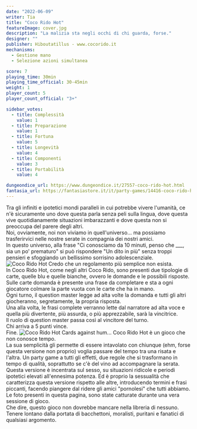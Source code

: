 ```yaml
---
date: "2022-06-09"
writer: Tia
title: "Coco Rido Hot"
featureImage: cover.jpg
description: "La malizia sta negli occhi di chi guarda, forse."
designer: ""
publisher: Hiboutatillus - www.cocorido.it
mechanisms:
  - Gestione mano
  - Selezione azioni simultanea

score: 7
playing_time: 30min
playing_time_official: 30-45min
weight: 1
player_count: 5
player_count_official: "3+"

sidebar_votes:
  - title: Complessità
    value: 1
  - title: Preparazione
    value: 1
  - title: Fortuna
    value: 5
  - title: Longevità
    value: 4
  - title: Componenti
    value: 3
  - title: Portabilità
    value: 4

dungeondice_url: https://www.dungeondice.it/27557-coco-rido-hot.html
fantasia_url: https://fantasiastore.it/it/party-games/14416-coco-rido-hot.html
---
```


<Setting>
  Tra gli infiniti e ipotetici mondi paralleli in cui potrebbe vivere l'umanità,
  ce n'è sicuramente uno dove questa parla senza peli sulla lingua, dove questa
  vive quotidianamente situazioni imbarazzanti e dove questa non si preoccupa
  del parere degli altri. <br />
  Noi, ovviamente, noi non viviamo in quell'universo... ma possiamo trasferirvici
  nelle nostre serate in compagnia dei nostri amici. <br />
  In questo universo, alla frase "Ci conosciamo da 10 minuti, penso che ___, sia
  un po' prematuro" si può rispondere "Un dito in più" senza troppi pensieri e
  sfoggiando un bellissimo sorrisino adolescenziale.
</Setting>

<img src="./game1.jpg" alt="Coco Rido Hot" />

<Rules>
  Credo che un regolamento più semplice non esista. <br />
  In Coco Rido Hot, come negli altri Coco Rido, sono presenti due tipologie di carte,
  quelle blu e quelle bianche, ovvero le domande e le possibili risposte. <br />
  Sulle carte domanda è presente una frase da completare e sta a ogni giocatore
  colmare la parte vuota con le carte che ha in mano. <br />
  Ogni turno, il question master legge ad alta volte la domanda e tutti gli altri
  giocheranno, segretamente, la propria risposta. <br />
  Una alla volta, le frasi complete verranno lette dal narratore ad alta voce e
  quella più divertente, più assurda, o più apprezzabile, sarà la vincitrice.
  <br />
  Il ruolo di question master passa così al vincitore del turno. <br />
  Chi arriva a 5 punti vince. <br />
  Fine.
</Rules>

<img src="./game2.jpg" alt="Coco Rido Hot" />

<Feedback>
  Cards against hum... Coco Rido Hot è un gioco che non conosce tempo. <br />
  La sua semplicità gli permette di essere intavolato con chiunque (ehm, forse questa
  versione non proprio) voglia passare del tempo tra una risata e l'altra. Un party
  game a tutti gli effetti, due regole che si trasformano in tempo di qualità, soprattutto
  se c'è del vino ad accompagnare la serata.
  <br />
  Questa versione è incentrata sul sesso, su situazioni ridicole e periodi ipotetici
  elevati all'ennesima potenza. Ed è proprio la sessualità che caratterizza questa
  versione rispetto alle altre, introducendo termini e frasi piccanti, facendo piangere
  dal ridere gli amici "pornolesi" che tutti abbiamo. <br />
  Le foto presenti in questa pagina, sono state catturate durante una vera
  sessione di gioco.
  <br />
  Che dire, questo gioco non dovrebbe mancare nella libreria di nessuno. Tenere
  lontano dalla portata di bacchettoni, moralisti, puritani e fanatici di
  qualsiasi argomento.
</Feedback>

<Instagram id="CelMdCoD8dC" />
